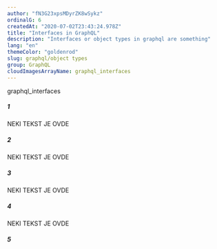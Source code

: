 ```yaml
---
author: "fN3G23xpsMDyrZK8wSykz"
ordinalG: 6
createdAt: "2020-07-02T23:43:24.978Z"
title: "Interfaces in GraphQL"
description: "Interfaces or object types in graphql are something"
lang: "en"
themeColor: "goldenrod"
slug: graphql/object types
group: GraphQL
cloudImagesArrayName: graphql_interfaces
---
```



<HelloWorld />

<!-- ![](/interfaces.jpg) -->

graphql_interfaces

##### 1

NEKI TEKST JE OVDE

##### 2

NEKI TEKST JE OVDE

##### 3

NEKI TEKST JE OVDE

##### 4

NEKI TEKST JE OVDE

##### 5
